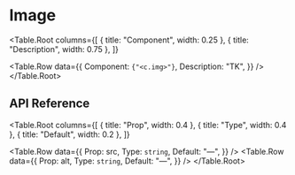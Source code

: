 # Image

<Table.Root
  columns={[
    { title: "Component", width: 0.25 },
    { title: "Description", width: 0.75 },
  ]}
>
  <Table.Row
    data={{
      Component: <code>{"<c.img>"}</code>,
      Description: "TK",
    }}
  />
</Table.Root>

## API Reference

<Table.Root
  columns={[
    { title: "Prop", width: 0.4 },
    { title: "Type", width: 0.4 },
    { title: "Default", width: 0.2 },
  ]}
>
  <Table.Row
    data={{
      Prop: <Prop>src</Prop>,
      Type: <code>string</code>,
      Default: "—",
    }}
  />
  <Table.Row
    data={{
      Prop: <Prop>alt</Prop>,
      Type: <code>string</code>,
      Default: "—",
    }}
  />
</Table.Root>
